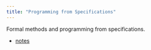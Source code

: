 ```yaml
---
title: "Programming from Specifications"
---
```


Formal methods and programming from specifications.

* [notes](https://igor-dimi.github.io/programming-from-specifications-and-formal-methods-notes/)